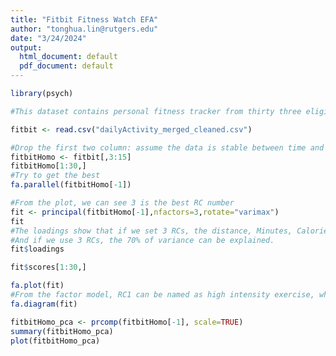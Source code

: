---
title: "Fitbit Fitness Watch EFA"
author: "tonghua.lin@rutgers.edu"
date: "3/24/2024"
output:
  html_document: default
  pdf_document: default
---

```{r}
library(psych)

#This dataset contains personal fitness tracker from thirty three eligible Fitbit users. 

fitbit <- read.csv("dailyActivity_merged_cleaned.csv")

#Drop the first two column: assume the data is stable between time and users
fitbitHomo <- fitbit[,3:15]
fitbitHomo[1:30,]
#Try to get the best 
fa.parallel(fitbitHomo[-1]) 

#From the plot, we can see 3 is the best RC number
fit <- principal(fitbitHomo[-1],nfactors=3,rotate="varimax")
fit
#The loadings show that if we set 3 RCs, the distance, Minutes, Calories etc. should go to RC1
#And if we use 3 RCs, the 70% of variance can be explained.
fit$loadings

fit$scores[1:30,]

fa.plot(fit)
#From the factor model, RC1 can be named as high intensity exercise, while RC2 and RC3 is lightly exercise and lie down repectively
fa.diagram(fit)

fitbitHomo_pca <- prcomp(fitbitHomo[-1], scale=TRUE)
summary(fitbitHomo_pca)
plot(fitbitHomo_pca)
```
